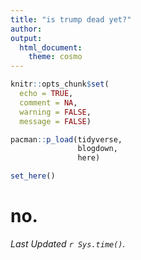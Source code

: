 ```yaml
---
title: "is trump dead yet?"
author: 
output: 
  html_document:
    theme: cosmo
---
```


```r
knitr::opts_chunk$set(
  echo = TRUE,
  comment = NA,
  warning = FALSE,
  message = FALSE)
```

```r

pacman::p_load(tidyverse,
               blogdown,
               here)

set_here()

```

# no.


_Last Updated `r Sys.time()`._

